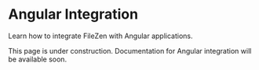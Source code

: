 # Angular Integration

Learn how to integrate FileZen with Angular applications.

This page is under construction. Documentation for Angular integration will be available soon. 